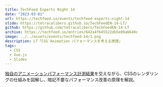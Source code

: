 ```yaml
---
title: TechFeed Experts Night 14
date: "2023-03-01"
url: https://techfeed.io/events/techfeed-experts-night-14
slide: https://tetracalibers.github.io/TechFeedEN-14-LT/
github: https://github.com/tetracalibers/TechFeedEN-14-LT
archive: https://techfeed.io/entries/642a4f645522db5e89a6640c
image: ../../assets/events/techfeed-14/1.png
description: LT「CSS Animation パフォーマンスを考える原理」
tags:
  - CSS
  - Vue.js
  - Slidev
---
```


[独自のアニメーションパフォーマンス計測結果](https://github.com/tetracalibers/parse-chrome-performance-profile)を交えながら、CSSのレンダリングの仕組みを図解し、暗記不要なパフォーマンス改善の原理を解説。
